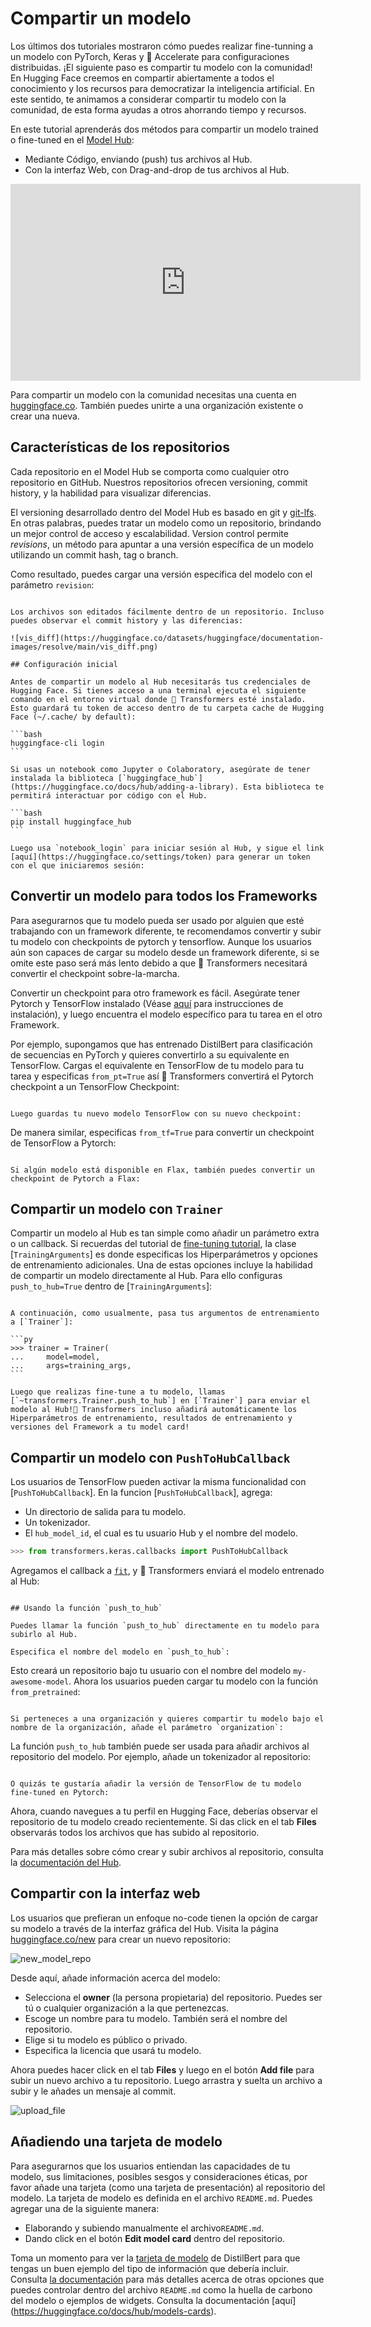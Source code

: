 <!--Copyright 2022 The HuggingFace Team. All rights reserved.

Licensed under the Apache License, Version 2.0 (the "License"); you may not use this file except in compliance with
the License. You may obtain a copy of the License at

http://www.apache.org/licenses/LICENSE-2.0

Unless required by applicable law or agreed to in writing, software distributed under the License is distributed on
an "AS IS" BASIS, WITHOUT WARRANTIES OR CONDITIONS OF ANY KIND, either express or implied. See the License for the
specific language governing permissions and limitations under the License.
-->

# Compartir un modelo

Los últimos dos tutoriales mostraron cómo puedes realizar fine-tunning a un modelo con PyTorch, Keras y 🤗 Accelerate para configuraciones distribuidas. ¡El siguiente paso es compartir tu modelo con la comunidad! En Hugging Face creemos en compartir abiertamente a todos el conocimiento y los recursos para democratizar la inteligencia artificial. En este sentido, te animamos a considerar compartir tu modelo con la comunidad, de esta forma ayudas a otros ahorrando tiempo y recursos.

En este tutorial aprenderás dos métodos para compartir un modelo trained o fine-tuned en el [Model Hub](https://huggingface.co/models):

- Mediante Código, enviando (push) tus archivos al Hub.
- Con la interfaz Web, con Drag-and-drop de tus archivos al Hub.

<iframe width="560" height="315" src="https://www.youtube.com/embed/XvSGPZFEjDY" title="YouTube video player"
frameborder="0" allow="accelerometer; autoplay; clipboard-write; encrypted-media; gyroscope;
picture-in-picture" allowfullscreen></iframe>

<Tip>

Para compartir un modelo con la comunidad necesitas una cuenta en [huggingface.co](https://huggingface.co/join). También puedes unirte a una organización existente o crear una nueva.

</Tip>

## Características de los repositorios

Cada repositorio en el Model Hub se comporta como cualquier otro repositorio en GitHub. Nuestros repositorios ofrecen versioning, commit history, y la habilidad para visualizar diferencias.

El versioning desarrollado dentro del Model Hub es basado en git y [git-lfs](https://git-lfs.github.com/). En otras palabras, puedes tratar un modelo como un repositorio, brindando un mejor control de acceso y escalabilidad. Version control permite *revisions*, un método para apuntar a una versión específica de un modelo utilizando un commit hash, tag o branch.

Como resultado, puedes cargar una versión específica del modelo con el parámetro `revision`:

``````

Los archivos son editados fácilmente dentro de un repositorio. Incluso puedes observar el commit history y las diferencias:

![vis_diff](https://huggingface.co/datasets/huggingface/documentation-images/resolve/main/vis_diff.png)

## Configuración inicial

Antes de compartir un modelo al Hub necesitarás tus credenciales de Hugging Face. Si tienes acceso a una terminal ejecuta el siguiente comando en el entorno virtual donde 🤗 Transformers esté instalado. Esto guardará tu token de acceso dentro de tu carpeta cache de Hugging Face (~/.cache/ by default):

```bash
huggingface-cli login
```

Si usas un notebook como Jupyter o Colaboratory, asegúrate de tener instalada la biblioteca [`huggingface_hub`](https://huggingface.co/docs/hub/adding-a-library). Esta biblioteca te permitirá interactuar por código con el Hub.

```bash
pip install huggingface_hub
```

Luego usa `notebook_login` para iniciar sesión al Hub, y sigue el link [aquí](https://huggingface.co/settings/token) para generar un token con el que iniciaremos sesión:

``````

## Convertir un modelo para todos los Frameworks

Para asegurarnos que tu modelo pueda ser usado por alguien que esté trabajando con un framework diferente, te recomendamos convertir y subir tu modelo con checkpoints de pytorch y tensorflow. Aunque los usuarios aún son capaces de cargar su modelo desde un framework diferente, si se omite este paso será más lento debido a que 🤗 Transformers necesitará convertir el checkpoint sobre-la-marcha.

Convertir un checkpoint para otro framework es fácil. Asegúrate tener Pytorch y TensorFlow instalado (Véase [aquí](installation) para instrucciones de instalación), y luego encuentra el modelo específico para tu tarea en el otro Framework. 

Por ejemplo, supongamos que has entrenado DistilBert para clasificación de secuencias en PyTorch y quieres convertirlo a su equivalente en TensorFlow. Cargas el equivalente en TensorFlow de tu modelo para tu tarea y especificas `from_pt=True` así 🤗 Transformers convertirá el Pytorch checkpoint a un TensorFlow Checkpoint:

``````

Luego guardas tu nuevo modelo TensorFlow con su nuevo checkpoint:

``````

De manera similar, especificas `from_tf=True` para convertir un checkpoint de TensorFlow a Pytorch:

``````

Si algún modelo está disponible en Flax, también puedes convertir un checkpoint de Pytorch a Flax:

``````

## Compartir un modelo con `Trainer`

<Youtube id="Z1-XMy-GNLQ"/>

Compartir un modelo al Hub es tan simple como añadir un parámetro extra o un callback. Si recuerdas del tutorial de [fine-tuning tutorial](training), la clase [`TrainingArguments`] es donde especificas los Hiperparámetros y opciones de entrenamiento adicionales. Una de estas opciones incluye la habilidad de compartir un modelo directamente al Hub. Para ello configuras `push_to_hub=True` dentro de [`TrainingArguments`]:

``````

A continuación, como usualmente, pasa tus argumentos de entrenamiento a [`Trainer`]:

```py
>>> trainer = Trainer(
...     model=model,
...     args=training_args,
```

Luego que realizas fine-tune a tu modelo, llamas [`~transformers.Trainer.push_to_hub`] en [`Trainer`] para enviar el modelo al Hub!🤗 Transformers incluso añadirá automáticamente los Hiperparámetros de entrenamiento, resultados de entrenamiento y versiones del Framework a tu model card!

``````

## Compartir un modelo con `PushToHubCallback`

Los usuarios de TensorFlow pueden activar la misma funcionalidad con [`PushToHubCallback`]. En la funcion [`PushToHubCallback`], agrega:

- Un directorio de salida para tu modelo.
- Un tokenizador.
- El `hub_model_id`, el cual es tu usuario Hub y el nombre del modelo.

```py
>>> from transformers.keras.callbacks import PushToHubCallback
```

Agregamos el callback a [`fit`](https://keras.io/api/models/model_training_apis/), y 🤗 Transformers enviará el modelo entrenado al Hub:

``````

## Usando la función `push_to_hub`

Puedes llamar la función `push_to_hub` directamente en tu modelo para subirlo al Hub.

Especifica el nombre del modelo en `push_to_hub`:

``````

Esto creará un repositorio bajo tu usuario con el nombre del modelo `my-awesome-model`. Ahora los usuarios pueden cargar tu modelo con la función `from_pretrained`:

``````

Si perteneces a una organización y quieres compartir tu modelo bajo el nombre de la organización, añade el parámetro `organization`:

``````

La función `push_to_hub` también puede ser usada para añadir archivos al repositorio del modelo. Por ejemplo, añade un tokenizador al repositorio:

``````

O quizás te gustaría añadir la versión de TensorFlow de tu modelo fine-tuned en Pytorch:

``````

Ahora, cuando navegues a tu perfil en Hugging Face, deberías observar el repositorio de tu modelo creado recientemente. Si das click en el tab **Files** observarás todos los archivos que has subido al repositorio.

Para más detalles sobre cómo crear y subir archivos al repositorio, consulta la [documentación del Hub](https://huggingface.co/docs/hub/how-to-upstream).

## Compartir con la interfaz web

Los usuarios que prefieran un enfoque no-code tienen la opción de cargar su modelo a través de la interfaz gráfica del Hub. Visita la página [huggingface.co/new](https://huggingface.co/new) para crear un nuevo repositorio:

![new_model_repo](https://huggingface.co/datasets/huggingface/documentation-images/resolve/main/new_model_repo.png)

Desde aquí, añade información acerca del modelo:

- Selecciona el **owner** (la persona propietaria) del repositorio. Puedes ser tú o cualquier organización a la que pertenezcas.
- Escoge un nombre para tu modelo. También será el nombre del repositorio.
- Elige si tu modelo es público o privado.
- Especifica la licencia que usará tu modelo.

Ahora puedes hacer click en el tab **Files** y luego en el botón **Add file** para subir un nuevo archivo a tu repositorio. Luego arrastra y suelta un archivo a subir y le añades un mensaje al commit.

![upload_file](https://huggingface.co/datasets/huggingface/documentation-images/resolve/main/upload_file.png)

## Añadiendo una tarjeta de modelo

Para asegurarnos que los usuarios entiendan las capacidades de tu modelo, sus limitaciones, posibles sesgos y consideraciones éticas, por favor añade una tarjeta (como una tarjeta de presentación) al repositorio del modelo. La tarjeta de modelo es definida en el archivo `README.md`. Puedes agregar una de la siguiente manera:

* Elaborando y subiendo manualmente el archivo`README.md`.
* Dando click en el botón **Edit model card** dentro del repositorio.

Toma un momento para ver la [tarjeta de modelo](https://huggingface.co/distilbert-base-uncased) de DistilBert para que tengas un buen ejemplo del tipo de información que debería incluir. Consulta [la documentación](https://huggingface.co/docs/hub/models-cards) para más detalles acerca de otras opciones que puedes controlar dentro del archivo `README.md` como la huella de carbono del modelo o ejemplos de widgets. Consulta la documentación [aquí] (https://huggingface.co/docs/hub/models-cards).
